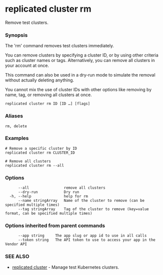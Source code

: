 # replicated cluster rm

Remove test clusters.

### Synopsis

The 'rm' command removes test clusters immediately.

You can remove clusters by specifying a cluster ID, or by using other criteria such as cluster names or tags. Alternatively, you can remove all clusters in your account at once.

This command can also be used in a dry-run mode to simulate the removal without actually deleting anything.

You cannot mix the use of cluster IDs with other options like removing by name, tag, or removing all clusters at once.

```
replicated cluster rm ID [ID …] [flags]
```

### Aliases

```
rm, delete
```

### Examples

```
# Remove a specific cluster by ID
replicated cluster rm CLUSTER_ID

# Remove all clusters
replicated cluster rm --all
```

### Options

```
      --all                remove all clusters
      --dry-run            Dry run
  -h, --help               help for rm
      --name stringArray   Name of the cluster to remove (can be specified multiple times)
      --tag stringArray    Tag of the cluster to remove (key=value format, can be specified multiple times)
```

### Options inherited from parent commands

```
      --app string     The app slug or app id to use in all calls
      --token string   The API token to use to access your app in the Vendor API
```

### SEE ALSO

* [replicated cluster](replicated-cli-cluster)	 - Manage test Kubernetes clusters.

